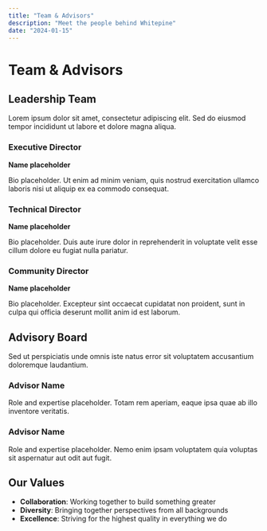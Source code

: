 ```yaml
---
title: "Team & Advisors"
description: "Meet the people behind Whitepine"
date: "2024-01-15"
---
```


# Team & Advisors

## Leadership Team

Lorem ipsum dolor sit amet, consectetur adipiscing elit. Sed do eiusmod tempor incididunt ut labore et dolore magna aliqua.

### Executive Director

**Name placeholder**

Bio placeholder. Ut enim ad minim veniam, quis nostrud exercitation ullamco laboris nisi ut aliquip ex ea commodo consequat.

### Technical Director

**Name placeholder**

Bio placeholder. Duis aute irure dolor in reprehenderit in voluptate velit esse cillum dolore eu fugiat nulla pariatur.

### Community Director

**Name placeholder**

Bio placeholder. Excepteur sint occaecat cupidatat non proident, sunt in culpa qui officia deserunt mollit anim id est laborum.

## Advisory Board

Sed ut perspiciatis unde omnis iste natus error sit voluptatem accusantium doloremque laudantium.

### Advisor Name

Role and expertise placeholder. Totam rem aperiam, eaque ipsa quae ab illo inventore veritatis.

### Advisor Name

Role and expertise placeholder. Nemo enim ipsam voluptatem quia voluptas sit aspernatur aut odit aut fugit.

## Our Values

- **Collaboration**: Working together to build something greater
- **Diversity**: Bringing together perspectives from all backgrounds
- **Excellence**: Striving for the highest quality in everything we do

